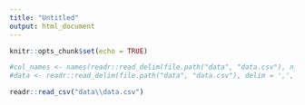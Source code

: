 ```yaml
---
title: "Untitled"
output: html_document
---
```


```r
knitr::opts_chunk$set(echo = TRUE)
```

```r
#col_names <- names(readr::read_delim(file.path("data", "data.csv"), n_max = 0, delim = ',')) 
#data <- readr::read_delim(file.path("data", "data.csv"), delim = ',', skip = 82, col_names = col_names)
```


```r
readr::read_csv("data\\data.csv")


```

